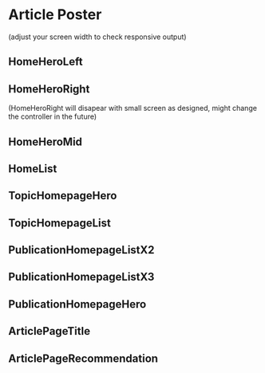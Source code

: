 
<Meta title="Components|ArticlePoster" component={ArticlePoster} />

# Article Poster

<Props of={ArticlePoster} />

(adjust your screen width to check responsive output)

## HomeHeroLeft

<Preview>
  <Story name="HomeHeroLeft">
    <ArticlePoster {...authorInfo} {...articleInfo} variation="HomeHeroLeft" />
  </Story>
</Preview>

## HomeHeroRight

(HomeHeroRight will disapear with small screen as designed, might change the controller in the future)

<Preview>
  <Story name="HomeHeroRight">
    <ArticlePoster {...authorInfo} {...articleInfo} variation="HomeHeroRight" />
  </Story>
</Preview>

## HomeHeroMid

<Preview>
  <Story name="HomeHeroMid">
    <ArticlePoster {...authorInfo} {...articleInfo} variation="HomeHeroMid" />
  </Story>
</Preview>

## HomeList

<Preview>
  <Story name="HomeList">
    <ArticlePoster {...authorInfo} {...articleInfo} variation="HomeList" />
  </Story>
</Preview>

## TopicHomepageHero

<Preview>
  <Story name="TopicHomepageHero">
    <ArticlePoster
      {...authorInfo}
      {...articleInfo}
      variation="TopicHomepageHero"
    />
  </Story>
</Preview>

## TopicHomepageList

<Preview>
  <Story name="TopicHomepageList">
    <ArticlePoster
      {...authorInfo}
      {...articleInfo}
      variation="TopicHomepageList"
    />
  </Story>
</Preview>

## PublicationHomepageListX2

<Preview>
  <Story name="PublicationHomepageListX2">
    <ArticlePoster
      {...authorInfo}
      {...articleInfo}
      variation="PublicationHomepageListX2"
    />
  </Story>
</Preview>

## PublicationHomepageListX3

<Preview>
  <Story name="PublicationHomepageListX3">
    <ArticlePoster
      {...authorInfo}
      {...articleInfo}
      variation="PublicationHomepageListX3"
    />
  </Story>
</Preview>

## PublicationHomepageHero

<Preview>
  <Story name="PublicationHomepageHero">
    <ArticlePoster
      {...authorInfo}
      {...articleInfo}
      variation="PublicationHomepageHero"
    />
  </Story>
</Preview>

## ArticlePageTitle

<Preview>
  <Story name="ArticlePageTitle">
    <ArticlePoster
      {...authorInfo}
      {...articleInfo}
      variation="ArticlePageTitle"
    />
  </Story>
</Preview>

## ArticlePageRecommendation

<Preview>
  <Story name="ArticlePageRecommendation">
    <ArticlePoster
      {...authorInfo}
      {...articleInfo}
      variation="ArticlePageRecommendation"
    />
  </Story>
</Preview>
